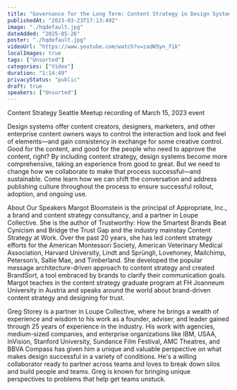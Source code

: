 ```yaml
---
title: "Governance for the Long Term: Content Strategy in Design Systems - Margot Bloomstein & Greg Storey"
publishedAt: "2023-03-23T17:13:49Z"
image: "./hqdefault.jpg"
dateAdded: "2025-05-26"
poster: "./hqdefault.jpg"
videoUrl: "https://www.youtube.com/watch?v=zadW3yn_f1k"
localImages: true
tags: ["Unsorted"]
categories: ["Video"]
duration: "1:14:49"
privacyStatus: "public"
draft: true
speakers: ["Unsorted"]
---
```

Content Strategy Seattle Meetup recording of March 15, 2023 event

Design systems offer content creators, designers, marketers, and other enterprise content owners ways to control the interaction and look and feel of elements—and gain consistency in exchange for some creative control. Good for the content, and good for the people who need to approve the content, right? By including content strategy, design systems become more comprehensive, taking an experience from good to great. But we need to change how we collaborate to make that process successful—and sustainable. Come learn how we can shift the conversation and address publishing culture throughout the process to ensure successful rollout, adoption, and ongoing use.

About Our Speakers
Margot Bloomstein is the principal of Appropriate, Inc., a brand and content strategy consultancy, and a partner in Loupe Collective. She is the author of Trustworthy: How the Smartest Brands Beat Cynicism and Bridge the Trust Gap and the industry mainstay Content Strategy at Work. Over the past 20 years, she has led content strategy efforts for the American Montessori Society, American Veterinary Medical Association, Harvard University, Lindt and Sprüngli, Lovehoney, Mailchimp, Peterson’s, Sallie Mae, and Timberland. She developed the popular message architecture-driven approach to content strategy and created BrandSort, a tool embraced by brands to clarify their communication goals. Margot teaches in the content strategy graduate program at FH Joanneum University in Austria and speaks around the world about brand-driven content strategy and designing for trust.

Greg Storey is a partner in Loupe Collective, where he brings a wealth of experience and wisdom to his work as a founder, adviser, and leader gained through 25 years of experience in the industry. His work with agencies, medium-sized companies, and enterprise organizations like IBM, USAA, InVision, Stanford University, Sundance Film Festival, AMC Theatres, and BBVA Compass has given him a unique and valuable perspective on what makes design successful in a variety of conditions. He's a willing collaborator ready to partner across teams and loves to break down silos and build people and teams. Greg is known for bringing unique perspectives to problems that help get teams unstuck.
